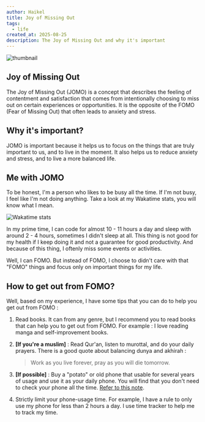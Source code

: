```yaml
---
author: Haikel
title: Joy of Missing Out
tags:
  - life
created_at: 2025-08-25
description: The Joy of Missing Out and why it's important
---
```


![thumbnail](https://ik.imagekit.io/haikelz/blog/joy-of-missing-out/Screenshot%20From%202025-08-25%2006-41-59.png?updatedAt=1756078935358)

## Joy of Missing Out

The Joy of Missing Out (JOMO) is a concept that describes the feeling of contentment and satisfaction that comes from intentionally choosing to miss out on certain experiences or opportunities. It is the opposite of the FOMO (Fear of Missing Out) that often leads to anxiety and stress.

## Why it's important?

JOMO is important because it helps us to focus on the things that are truly important to us, and to live in the moment. It also helps us to reduce anxiety and stress, and to live a more balanced life.

## Me with JOMO

To be honest, I'm a person who likes to be busy all the time. If I'm not busy, I feel like I'm not doing anything. Take a look at my Wakatime stats, you will know what I mean.

![Wakatime stats](https://ik.imagekit.io/haikelz/blog/joy-of-missing-out/Screenshot%20From%202025-08-25%2003-19-24.png?updatedAt=1756078049562)

In my prime time, I can code for almost 10 - 11 hours a day and sleep with around 2 - 4 hours, sometimes I didn't sleep at all. This thing is not good for my health if I keep doing it and not a guarantee for good productivity. And because of this thing, I oftenly miss some events or activities.

Well, I can FOMO. But instead of FOMO, I choose to didn't care with that "FOMO" things and focus only on important things for my life.

## How to get out from FOMO?

Well, based on my experience, I have some tips that you can do to help you get out from FOMO :

1. Read books. It can from any genre, but I recommend you to read books that can help you to get out from FOMO. For example : I love reading manga and self-improvement books.
2. **[If you're a muslim]** : Read Qur'an, listen to murottal, and do your daily prayers. There is a good quote about balancing dunya and akhirah :

   > Work as you live forever, pray as you will die tomorrow.

3. **[If possible]** : Buy a "potato" or old phone that usable for several years of usage and use it as your daily phone. You will find that you don't need to check your phone all the time. [Refer to this note](https://ekel.dev/notes/im-back-using-a-2016-sony-phone/).

4. Strictly limit your phone-usage time. For example, I have a rule to only use my phone for less than 2 hours a day. I use time tracker to help me to track my time.
